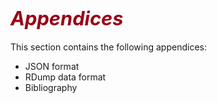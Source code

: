 # <i style='font-size: 110%; color:#990017;'>Appendices</i> {-}

This section contains the following appendices:

- JSON format
- RDump data format
- Bibliography


